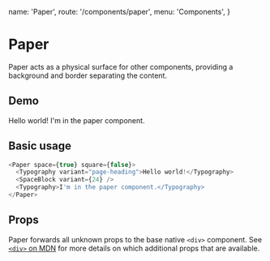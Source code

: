   name: 'Paper',
  route: '/components/paper',
  menu: 'Components',
}


# Paper

Paper acts as a physical surface for other components, providing a background
and border separating the content.

## Demo

<Paper space={true} square={false}>
  <Typography variant="page-heading">Hello world!</Typography>
  <SpaceBlock variant={24} />
  <Typography>I'm in the paper component.</Typography>
</Paper>

## Basic usage

```typescript type="live"
<Paper space={true} square={false}>
  <Typography variant="page-heading">Hello world!</Typography>
  <SpaceBlock variant={24} />
  <Typography>I'm in the paper component.</Typography>
</Paper>
```

## Props

Paper forwards all unknown props to the base native `<div>` component. See
[`<div>` on MDN](https://developer.mozilla.org/en-US/docs/Web/HTML/Element/div) for more
details on which additional props that are available.

<Props of="Paper" />
